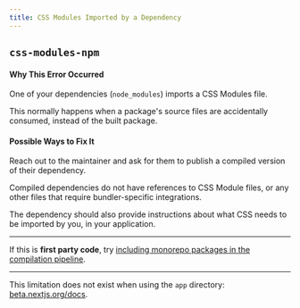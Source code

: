 ```yaml
---
title: CSS Modules Imported by a Dependency
---
```


## `css-modules-npm`

#### Why This Error Occurred

One of your dependencies (`node_modules`) imports a CSS Modules file.

This normally happens when a package's source files are accidentally consumed,
instead of the built package.

#### Possible Ways to Fix It

Reach out to the maintainer and ask for them to publish a compiled version of
their dependency.

Compiled dependencies do not have references to CSS Module files, or any other
files that require bundler-specific integrations.

The dependency should also provide instructions about what CSS needs to be
imported by you, in your application.

---

If this is **first party code**, try
[including monorepo packages in the compilation pipeline](/docs/architecture/nextjs-compiler#module-transpilation).

---

This limitation does not exist when using the `app` directory: [beta.nextjs.org/docs](https://beta.nextjs.org/docs).
